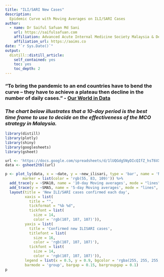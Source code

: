 ```yaml
---
title: "ILI/SARI New Cases"
description: 
  Epidemic Curve with Moving Averages on ILI/SARI Cases
author:
  - name: Dr Saiful Safuan Md Sani 
    url: https://saifulsafuan.com
    affiliation: Advanced Acute Internal Medicine Society Malaysia & Department of Medicine Hospital Kuala Lumpur
    affiliation_url: https://aaims.co
date: "`r Sys.Date()`"
output: 
  distill::distill_article:
    self_contained: yes
    toc: yes
    toc_depth: 2
---
```

### "To bring the pandemic to an end countries have to bend the curve – they have to achieve a plateau then decline in the number of daily cases." - [Our World in Data](https://ourworldindata.org/coronavirus#are-countries-bending-the-curve) 

### ***The chart below illustrates that a 10-day period is the best time frame to use to decide on the effectiveness of the MCO strategy in Malaysia.***

```r
library(distill)
library(plotly)
library(shiny)
library(googlesheets)
library(gsheet)
```
```r
url <- 'https://docs.google.com/spreadsheets/d/1lUQGdg5NyDIcQIfZ_hsT6VX_L9MPmLMWF4thEQqimcs/edit?usp=sharing'
data <- gsheet2tbl(url)
```

```r
p <- plot_ly(data, x = ~date, y = ~new_ilisari, type = 'bar', name = 'New ILI/SARI cases confirmed each day',
        marker = list(color = 'rgb(55, 83, 109)')) %>%
  add_trace(y = ~SMA10, name = '10-day Moving averages', mode = "lines", type = "scatter", marker = list(color = 'rgb(255,125,0)')) %>%
  add_trace(y = ~SMA5, name = '5-day Moving averages', mode = "lines", line = list(color = 'rgb(255,223,0)'), type = "scatter", marker = list(color = 'rgb(255,223,0)')) %>%
  layout(title = 'New ILI/SARI cases confirmed each day',
         xaxis = list(
           title = "",
           tickformat = "%b %d",
           tickfont = list(
             size = 14,
             color = 'rgb(107, 107, 107)')),
         yaxis = list(
           title = 'Confirmed new ILISARI cases',
           titlefont = list(
             size = 16,
             color = 'rgb(107, 107, 107)'),
           tickfont = list(
             size = 14,
             color = 'rgb(107, 107, 107)')),
         legend = list(x = 0.5, y = 0.9, bgcolor = 'rgba(255, 255, 255, 0)', bordercolor = 'rgba(255, 255, 255, 0)'),
         barmode = 'group', bargap = 0.15, bargroupgap = 0.1)
p
```